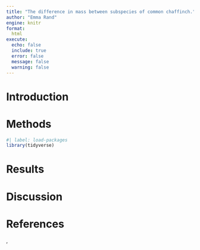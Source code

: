 ```yaml
---
title: "The difference in mass between subspecies of common chaffinch."
author: "Emma Rand"
engine: knitr
format:
  html
execute:
  echo: false
  include: true
  error: false
  message: false
  warning: false
---
```






# Introduction


# Methods
```r
#| label: load-packages
library(tidyverse)
```

# Results


# Discussion


# References

,